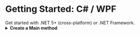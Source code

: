 
# Getting Started: C# / WPF
<AppliesTo win />
Get started with .NET 5+ (cross-platform) or .NET Framework.

<InstallNuGet step={1}/>

<FancyStep step={2}>
    <details>
        <summary>
            <strong>Create a Main method</strong>
        </summary>

        Though it is possible to simply put the Velopack bootstrap call within `App.xaml.cs`, we recommend creating a custom `Main` method to avoid any WPF overhead when applying updates.

        First, change the Build Actio of `App.xaml` to `Page` (right-click the file in Solution Explorer, select Properties, and change the Build Action). 
        The project file should contain the following lines:
        ```xml
        <ItemGroup>
            <ApplicationDefinition Remove="App.xaml"/>
            <Page Include="App.xaml"/>
        </ItemGroup>
        ```

        While editing the project file, change the StartupObject to point to your `App` class.
        Add the following PropertyGroup to your `.csproj` file:
        ```xml
        <PropertyGroup>
            <StartupObject>YourNamespace.App</StartupObject>
        </PropertyGroup>
        ```

        Add a `Main` method to your `App.xaml.cs` file. It should look similar to this:
        ```csharp
        public partial class App : Application
        {
            [STAThread]
            private static void Main(string[] args)
            {
                App app = new();
                app.InitializeComponent();
                app.Run();
            }
            // The rest of your App.xaml.cs code goes here
        }
        ```

        Verify the changes by ensuring your app still starts correctly.
    </details>
</FancyStep>

<CSharpMain step={3}/>

<CSharpUpdates step={4}/>

<CSharpPublish step={5}/>

<InstallVpk step={6}/>

<BuildRelease step={7}/>

<Completion />